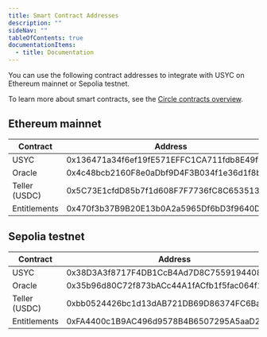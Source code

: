 ---
title: Smart Contract Addresses
description: ""
sideNav: ""
tableOfContents: true
documentationItems:
  - title: Documentation
---

You can use the following contract addresses to integrate with USYC on Ethereum
mainnet or Sepolia testnet.

To learn more about smart contracts, see the
[Circle contracts overview](/contracts).

## Ethereum mainnet

| Contract      | Address                                    |
| ------------- | ------------------------------------------ |
| USYC          | 0x136471a34f6ef19fE571EFFC1CA711fdb8E49f2b |
| Oracle        | 0x4c48bcb2160F8e0aDbf9D4F3B034f1e36d1f8b3e |
| Teller (USDC) | 0x5C73E1cfdD85b7f1d608F7F7736fC8C653513B7A |
| Entitlements  | 0x470f3b37B9B20E13b0A2a5965Df6bD3f9640DFB4 |

## Sepolia testnet

| Contract      | Address                                    |
| ------------- | ------------------------------------------ |
| USYC          | 0x38D3A3f8717F4DB1CcB4Ad7D8C755919440848A3 |
| Oracle        | 0x35b96d80C72f873bACc44A1fACfb1f5fac064f1a |
| Teller (USDC) | 0xbb0524426bc1d13dAB721DB69D86374FC6BaCDba |
| Entitlements  | 0xFA4400c1B9AC496d9578B4B6507295A5aaD29EE7 |
